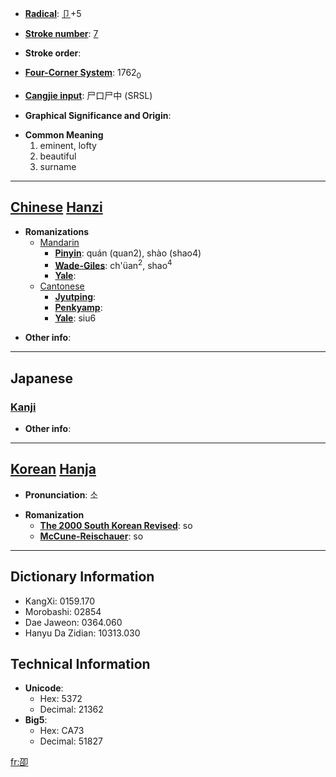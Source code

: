 * '''[[Wiktionary:Chinese radical index| Radical]]''': [[Wiktionary:Chinese radical index 卩|卩]]+5

* '''[[Wiktionary:Chinese total strokes index|Stroke number]]''': [[Wiktionary:Chinese total strokes index 7|7]]

* '''Stroke order''': 

* '''[[Wiktionary:Chinese four corner index|Four-Corner System]]''': 1762<sub>0</sub>

* '''[[Wiktionary:Chinese Cangjie index|Cangjie input]]''': 尸口尸中 (SRSL)

* '''Graphical Significance and Origin''': 

* '''Common Meaning'''
*#eminent, lofty
*# beautiful
*# surname


----

== [[Chinese]] [[Hanzi]] ==

* '''Romanizations'''
** [[Mandarin]]
*** '''[[Pinyin]]''': quán (quan2), shào (shao4)
*** '''[[Wade-Giles]]''': ch'üan<sup>2</sup>, shao<sup>4</sup>
*** '''[[Yale]]''': 
**[[Cantonese]]
***'''[[Jyutping]]''':
***'''[[Penkyamp]]''': 
***'''[[Yale]]''': siu6

* '''Other info''': 

----

==Japanese==
===[[Kanji]]===
{{kanji|on readings=[[しょう]] (shō), [[じょう]] (jō)|kun readings=[[たかい]] (takai)}}

* '''Other info''':  

----

== [[Korean]] [[Hanja]] ==

* '''Pronunciation''': 소

* '''Romanization'''
** '''[[The 2000 South Korean Revised Romanization|The 2000 South Korean Revised]]''': so
** '''[[McCune-Reischauer]]''': so

----

== Dictionary Information ==

* KangXi: 0159.170
* Morobashi: 02854
* Dae Jaweon: 0364.060
* Hanyu Da Zidian: 10313.030

== Technical Information ==

* '''Unicode''':
** Hex: 5372
** Decimal: 21362
* '''Big5''':
** Hex: CA73
** Decimal: 51827

[[fr:卲]]